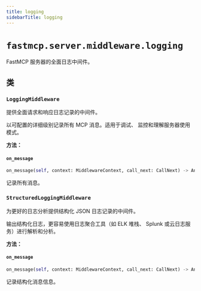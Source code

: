 ```yaml
---
title: logging
sidebarTitle: logging
---
```


# `fastmcp.server.middleware.logging`


FastMCP 服务器的全面日志中间件。

## 类

### `LoggingMiddleware` <sup><a href="https://github.com/jlowin/fastmcp/blob/main/src/fastmcp/server/middleware/logging.py#L10" target="_blank"><Icon icon="github" style="width: 14px; height: 14px;" /></a></sup>


提供全面请求和响应日志记录的中间件。

以可配置的详细级别记录所有 MCP 消息。适用于调试、
监控和理解服务器使用模式。


**方法：**

#### `on_message` <sup><a href="https://github.com/jlowin/fastmcp/blob/main/src/fastmcp/server/middleware/logging.py#L71" target="_blank"><Icon icon="github" style="width: 14px; height: 14px;" /></a></sup>

```python
on_message(self, context: MiddlewareContext, call_next: CallNext) -> Any
```

记录所有消息。


### `StructuredLoggingMiddleware` <sup><a href="https://github.com/jlowin/fastmcp/blob/main/src/fastmcp/server/middleware/logging.py#L92" target="_blank"><Icon icon="github" style="width: 14px; height: 14px;" /></a></sup>


为更好的日志分析提供结构化 JSON 日志记录的中间件。

输出结构化日志，更容易使用日志聚合工具（如 ELK 堆栈、
Splunk 或云日志服务）进行解析和分析。


**方法：**

#### `on_message` <sup><a href="https://github.com/jlowin/fastmcp/blob/main/src/fastmcp/server/middleware/logging.py#L149" target="_blank"><Icon icon="github" style="width: 14px; height: 14px;" /></a></sup>

```python
on_message(self, context: MiddlewareContext, call_next: CallNext) -> Any
```

记录结构化消息信息。

